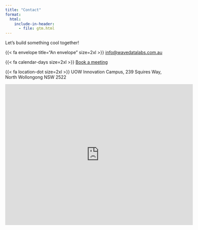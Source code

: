 ```yaml
---
title: "Contact"
format:
  html:
    include-in-header:
      - file: gtm.html
---
```


Let's build something cool together!

{{< fa envelope title="An envelope" size=2xl >}} [info@wavedatalabs.com.au](mailto:info@wavedatalabs.com.au)  

{{< fa calendar-days size=2xl >}} [Book a meeting](https://calendly.com/wavedata)  

<!-- Calendly badge widget begin -->
<link href="https://assets.calendly.com/assets/external/widget.css" rel="stylesheet">
<script src="https://assets.calendly.com/assets/external/widget.js" type="text/javascript" async></script>
<script type="text/javascript">window.onload = function() { Calendly.initBadgeWidget({ url: 'https://calendly.com/wavedata', text: 'Schedule a time to chat', color: '#0069ff', textColor: '#ffffff', branding: true }); }</script>
<!-- Calendly badge widget end -->

{{< fa location-dot size=2xl >}} UOW Innovation Campus, 239 Squires Way, North Wollongong NSW 2522


<iframe src="https://www.google.com/maps/embed?pb=!1m14!1m8!1m3!1d8358.454786329336!2d150.899444!3d-34.402737!3m2!1i1024!2i768!4f13.1!3m3!1m2!1s0x6b13191858c4e7fd%3A0x83aeda37060100da!2sUOW%20Innovation%20Campus!5e1!3m2!1sen!2sau!4v1682246634643!5m2!1sen!2sau" width="600" height="450" style="border:0;" allowfullscreen="" loading="lazy" referrerpolicy="no-referrer-when-downgrade"></iframe>